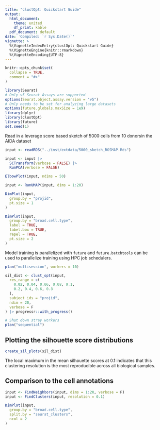 ```yaml
---
title: "clustOpt: Quickstart Guide"
output:
  html_document:
    theme: united
    df_print: kable
  pdf_document: default
date: 'Compiled: `r Sys.Date()`'
vignette: >
  %\VignetteIndexEntry{clustOpt: Quickstart Guide}
  %\VignetteEngine{knitr::rmarkdown}
  %\VignetteEncoding{UTF-8}
---
```


```r
knitr::opts_chunk$set(
  collapse = TRUE,
  comment = "#>"
)
```

```r
library(Seurat)
# Only v5 Seurat Assays are supported
options(Seurat.object.assay.version = "v5")
# Only needs to be set for analyzing large datasets
options(future.globals.maxSize = 1e9)
library(dplyr)
library(clustOpt)
library(future)
set.seed(1)
```

Read in a leverage score based sketch of 5000 cells from 10 donorsin the AIDA dataset
```r
input <- readRDS("../inst/extdata/5000_sketch_ROSMAP.Rds")

input <- input |>
  SCTransform(verbose = FALSE) |>
  RunPCA(verbose = FALSE)
```


```r
ElbowPlot(input, ndims = 50)
```

```r
input <- RunUMAP(input, dims = 1:20)

DimPlot(input,
  group.by = "projid",
  pt.size = 1
)
```


```r
DimPlot(input,
  group.by = "broad.cell.type",
  label = TRUE,
  label.box = TRUE,
  repel = TRUE,
  pt.size = 2
)
```


Model training is parallelized with `future` and `future.batchtools` can be used to parallelize training using HPC job schedulers.

```r
plan("multisession", workers = 10)

sil_dist <- clust_opt(input,
  res_range = c(
    0.02, 0.04, 0.06, 0.08, 0.1,
    0.2, 0.4, 0.6, 0.8
  ),
  subject_ids = "projid",
  ndim = 20,
  verbose = F
) |> progressr::with_progress()

# Shut down stray workers
plan("sequential")
```

## Plotting the silhouette score distributions

```r
create_sil_plots(sil_dist)
```

The local maximum in the mean silhouette scores at 0.1 indicates that this clustering resolution is the most reproducible across all biological samples.

## Comparison to the cell annotations

```r
input <- FindNeighbors(input, dims = 1:20, verbose = F)
input <- FindClusters(input, resolution = 0.1)

DimPlot(input,
  group.by = "broad.cell.type",
  split.by = "seurat_clusters",
  ncol = 2
)
```
